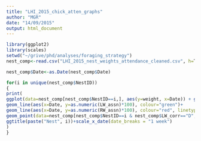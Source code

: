 ```yaml
---
title: "LHI_2015_chick_atten_graphs"
author: "MGR"
date: "14/09/2015"
output: html_document
---
```


```r

library(ggplot2)
library(scales)
setwd("~/grive/phd/analyses/foraging_strategy")
nest_comp<-read.csv("LHI_2015_nest_weights_attendance_cleaned.csv", h=T)

nest_comp$Date<-as.Date(nest_comp$Date)

for(i in unique(nest_comp$NestID))
{ 
print(  
ggplot(data=nest_comp[nest_comp$NestID==i,], aes(y=weight, x=Date)) + geom_line()+geom_point(aes(x=Date, y=diff))+  
geom_line(aes(x=Date, y=as.numeric(LW_assn)*100), colour="green")+
geom_line(aes(x=Date, y=as.numeric(RW_assn)*100), colour="red", linetype=2)+
geom_point(data=nest_comp[nest_comp$NestID==i & nest_comp$LW_corr=="D",], aes(x=Date, y=200), colour="blue")+
ggtitle(paste("Nest", i))+scale_x_date(date_breaks = "1 week")
)
}

```

